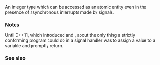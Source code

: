 {{cpp/title|sig_atomic_t}}
{{cpp/utility/program/navbar}}
{{ddcl | header=csignal |
typedef /* unspecified */ sig_atomic_t;
}}

An integer type which can be accessed as an atomic entity even in the presence of asynchronous interrupts made by signals.

===Notes===
Until C++11, which introduced {{lc|std::atomic}} and {{lc|std::atomic_signal_fence}}, about the only thing a strictly conforming program could do in a signal handler was to assign a value to a {{c|volatile static std::sig_atomic_t}} variable and promptly return.

===See also===
{{dsc begin}}
{{dsc inc | cpp/utility/program/dsc signal}}
{{dsc inc | cpp/atomic/dsc atomic_signal_fence}}
{{dsc see c | c/program/sig_atomic_t}}
{{dsc end}}

{{langlinks|de|es|fr|it|ja|pt|ru|zh}}